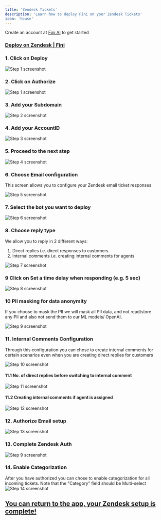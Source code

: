 ```yaml
---
title: 'Zendesk Tickets'
description: 'Learn how to deploy Fini on your Zendesk Tickets'
icon: 'house'
---
```


<Tip>Create an account at [Fini AI](https://app.usefini.com) to get started</Tip>

### [Deploy on Zendesk | Fini](https://app.usefini.com/dashboard/deploy)


### 1. Click on Deploy
![Step 1 screenshot](https://images.tango.us/workflows/f5348255-da41-459f-94da-ef33b65d686f/steps/d05d7aa0-5a75-4651-962f-ae9e1cf0ace3/bc44872a-e53c-433d-b6b8-23c7cad8e7ab.png?crop=focalpoint&fit=crop&fp-x=0.1202&fp-y=0.3938&fp-z=1.9329&w=1200&mark-x=27&mark-y=373&m64=aHR0cHM6Ly9pbWFnZXMudGFuZ28udXMvc3RhdGljL2JsYW5rLnBuZz9tYXNrPWNvcm5lcnMmYm9yZGVyPTYlMkNGRjc0NDImdz01MDQmaD0xMDQmZml0PWNyb3AmY29ybmVyLXJhZGl1cz0xMA%3D%3D)

### 2. Click on Authorize
![Step 1 screenshot](https://images.tango.us/workflows/565fc95a-07e7-4975-97cb-922e01bb63ab/steps/ab5dfff6-b5cc-4070-9795-ecb8ba375f59/e0eed6b0-2dd4-42c9-9ae9-991ac002c9cf.png?crop=focalpoint&fit=crop&fp-x=0.6704&fp-y=0.3443&fp-z=1.7434&w=1200&mark-x=733&mark-y=445&m64=aHR0cHM6Ly9pbWFnZXMudGFuZ28udXMvc3RhdGljL2JsYW5rLnBuZz9tYXNrPWNvcm5lcnMmYm9yZGVyPTYlMkNGRjc0NDImdz0xMzUmaD01OCZmaXQ9Y3JvcCZjb3JuZXItcmFkaXVzPTEw)


### 3. Add your Subdomain
![Step 2 screenshot](https://images.tango.us/workflows/565fc95a-07e7-4975-97cb-922e01bb63ab/steps/4cbc4e7a-3db2-465a-894f-3a6d419b8dd4/48e69d1a-8cc4-4662-9aef-34d446c947ad.png?crop=focalpoint&fit=crop&fp-x=0.5000&fp-y=0.4454&fp-z=1.8985&w=1200&&mark-x=342&mark-y=395&m64=aHR0cHM6Ly9pbWFnZXMudGFuZ28udXMvc3RhdGljL2JsYW5rLnBuZz9tYXNrPWNvcm5lcnMmYm9yZGVyPTYlMkNGRjc0NDImdz01MTcmaD03MSZmaXQ9Y3JvcCZjb3JuZXItcmFkaXVzPTEw)


### 4. Add your AccountID
![Step 3 screenshot](https://images.tango.us/workflows/565fc95a-07e7-4975-97cb-922e01bb63ab/steps/4b4a1b81-741f-4e7e-8f87-158ea188577e/36cc2ad2-464e-40fe-880f-846a74eed6a8.png?crop=focalpoint&fit=crop&fp-x=0.5000&fp-y=0.5661&fp-z=1.8985&w=1200&mark-x=342&mark-y=395&m64=aHR0cHM6Ly9pbWFnZXMudGFuZ28udXMvc3RhdGljL2JsYW5rLnBuZz9tYXNrPWNvcm5lcnMmYm9yZGVyPTYlMkNGRjc0NDImdz01MTcmaD03MSZmaXQ9Y3JvcCZjb3JuZXItcmFkaXVzPTEw)


### 5. Proceed to the next step
![Step 4 screenshot](https://images.tango.us/workflows/565fc95a-07e7-4975-97cb-922e01bb63ab/steps/9ae89422-125d-4974-b7aa-3d20e23cf57a/729555b3-1498-4184-9aff-a91a6f40b834.png?crop=focalpoint&fit=crop&fp-x=0.5000&fp-y=0.5000&w=1200&mark-x=803&mark-y=546&m64=aHR0cHM6Ly9pbWFnZXMudGFuZ28udXMvc3RhdGljL2JsYW5rLnBuZz9tYXNrPWNvcm5lcnMmYm9yZGVyPTQlMkNGRjc0NDImdz01OSZoPTMxJmZpdD1jcm9wJmNvcm5lci1yYWRpdXM9MTA%3D)


### 6. Choose Email configuration

This screen allows you to configure your Zendesk email ticket responses

![Step 5 screenshot](https://images.tango.us/workflows/565fc95a-07e7-4975-97cb-922e01bb63ab/steps/f12dc317-5d41-4e5c-96b9-fc49014fced9/22d50156-52dd-43e9-8eed-38bccedd0c6d.png?crop=focalpoint&fit=crop&fp-x=0.3929&fp-y=0.3947&fp-z=1.9340&w=1200&mark-x=348&mark-y=395&m64=aHR0cHM6Ly9pbWFnZXMudGFuZ28udXMvc3RhdGljL2JsYW5rLnBuZz9tYXNrPWNvcm5lcnMmYm9yZGVyPTYlMkNGRjc0NDImdz01MDQmaD03MSZmaXQ9Y3JvcCZjb3JuZXItcmFkaXVzPTEw)


### 7. Select the bot you want to deploy
![Step 6 screenshot](https://images.tango.us/workflows/565fc95a-07e7-4975-97cb-922e01bb63ab/steps/3ae0efa8-932b-49da-bf5b-53f0936e6742/45e78e14-876b-4551-bac4-e50683bb6b1b.png?crop=focalpoint&fit=crop&fp-x=0.4954&fp-y=0.4905&fp-z=1.9392&w=1200&mark-x=102&mark-y=377&m64=aHR0cHM6Ly9pbWFnZXMudGFuZ28udXMvc3RhdGljL2JsYW5rLnBuZz9tYXNrPWNvcm5lcnMmYm9yZGVyPTYlMkNGRjc0NDImdz01MDImaD03MyZmaXQ9Y3JvcCZjb3JuZXItcmFkaXVzPTEw)


### 8. Choose reply type

We allow you to reply in 2 different ways:
1) Direct replies i.e. direct responses to customers
2) Internal comments i.e. creating internal comments for agents

![Step 7 screenshot](https://images.tango.us/workflows/565fc95a-07e7-4975-97cb-922e01bb63ab/steps/26e33ea4-5a69-4468-ae15-f9b9f6386f50/a1fada8c-cb25-40e5-b516-509f010d84de.png?crop=focalpoint&fit=crop&fp-x=0.5000&fp-y=0.5000&w=1200&mark-x=603&mark-y=395&m64=aHR0cHM6Ly9pbWFnZXMudGFuZ28udXMvc3RhdGljL2JsYW5rLnBuZz9tYXNrPWNvcm5lcnMmYm9yZGVyPTQlMkNGRjc0NDImdz0yNTkmaD0zOCZmaXQ9Y3JvcCZjb3JuZXItcmFkaXVzPTEw)


### 9 Click on Set a time delay when responding (e.g. 5 sec)
![Step 8 screenshot](https://images.tango.us/workflows/565fc95a-07e7-4975-97cb-922e01bb63ab/steps/0603de02-7aa7-4a34-826b-c83396add93b/3e9e5ba6-1a1c-4011-997e-da79d0dfe422.png?crop=focalpoint&fit=crop&fp-x=0.5000&fp-y=0.5000&w=1200&mark-x=338&mark-y=466&m64=aHR0cHM6Ly9pbWFnZXMudGFuZ28udXMvc3RhdGljL2JsYW5rLnBuZz9tYXNrPWNvcm5lcnMmYm9yZGVyPTQlMkNGRjc0NDImdz0yNTkmaD0zOCZmaXQ9Y3JvcCZjb3JuZXItcmFkaXVzPTEw)


### 10 PII masking for data anonymity

If you choose to mask the PII we will mask all PII data, and not read/store any PII and also not send them to our ML models/ OpenAI.

![Step 9 screenshot](https://images.tango.us/workflows/565fc95a-07e7-4975-97cb-922e01bb63ab/steps/9f30d13b-2256-4cda-ac5c-d96b7752a8db/81e2cb45-bd48-4a52-a992-b481e8aeaaea.png?crop=focalpoint&fit=crop&fp-x=0.6106&fp-y=0.5623&fp-z=2.0111&w=1200&mark-x=340&mark-y=393&m64=aHR0cHM6Ly9pbWFnZXMudGFuZ28udXMvc3RhdGljL2JsYW5rLnBuZz9tYXNrPWNvcm5lcnMmYm9yZGVyPTYlMkNGRjc0NDImdz01MjAmaD03NiZmaXQ9Y3JvcCZjb3JuZXItcmFkaXVzPTEw)


### 11. Internal Comments Configuration

Through this configuration you can chose to create internal comments for certain scenarios even when you are creating direct replies for customers

![Step 10 screenshot](https://images.tango.us/workflows/565fc95a-07e7-4975-97cb-922e01bb63ab/steps/8ad21c36-b651-4d32-812b-9ca37a31d28b/5b206b67-f187-4048-a83b-42491cae82a7.png?crop=focalpoint&fit=crop&fp-x=0.4786&fp-y=0.5204&fp-z=1.0966&w=1200&mark-x=341&mark-y=498&m64=aHR0cHM6Ly9pbWFnZXMudGFuZ28udXMvc3RhdGljL2JsYW5rLnBuZz9tYXNrPWNvcm5lcnMmYm9yZGVyPTYlMkNGRjc0NDImdz0yMzMmaD00MCZmaXQ9Y3JvcCZjb3JuZXItcmFkaXVzPTEw)


#### 11.1 No. of direct replies before switching to internal comment
![Step 11 screenshot](https://images.tango.us/workflows/565fc95a-07e7-4975-97cb-922e01bb63ab/steps/9ed9da07-23ff-40bc-8343-45fe0c4387e8/03b88f50-3682-4acb-bda6-0e773000b286.png?crop=focalpoint&fit=crop&fp-x=0.3894&fp-y=0.6322&fp-z=1.9392&w=1200&mark-x=349&mark-y=394&m64=aHR0cHM6Ly9pbWFnZXMudGFuZ28udXMvc3RhdGljL2JsYW5rLnBuZz9tYXNrPWNvcm5lcnMmYm9yZGVyPTYlMkNGRjc0NDImdz01MDImaD03MyZmaXQ9Y3JvcCZjb3JuZXItcmFkaXVzPTEw)


#### 11.2 Creating internal comments if agent is assigned
![Step 12 screenshot](https://images.tango.us/workflows/565fc95a-07e7-4975-97cb-922e01bb63ab/steps/9068976f-120f-4712-8135-a0739eec5041/3a55125b-cbd0-45f5-ba79-924b896cf2d0.png?crop=focalpoint&fit=crop&fp-x=0.6106&fp-y=0.6322&fp-z=2.0111&w=1200&mark-x=340&mark-y=393&m64=aHR0cHM6Ly9pbWFnZXMudGFuZ28udXMvc3RhdGljL2JsYW5rLnBuZz9tYXNrPWNvcm5lcnMmYm9yZGVyPTYlMkNGRjc0NDImdz01MjAmaD03NiZmaXQ9Y3JvcCZjb3JuZXItcmFkaXVzPTEw)


### 12. Authorize Email setup
![Step 13 screenshot](https://images.tango.us/workflows/565fc95a-07e7-4975-97cb-922e01bb63ab/steps/c6d56f7b-c320-4554-90bf-cd9cbe892b31/6e427d5e-2dcf-45e5-9e24-2161255a0e6c.png?crop=focalpoint&fit=crop&fp-x=0.5000&fp-y=0.5000&w=1200&mark-x=776&mark-y=610&m64=aHR0cHM6Ly9pbWFnZXMudGFuZ28udXMvc3RhdGljL2JsYW5rLnBuZz9tYXNrPWNvcm5lcnMmYm9yZGVyPTQlMkNGRjc0NDImdz04NiZoPTMxJmZpdD1jcm9wJmNvcm5lci1yYWRpdXM9MTA%3D)

### 13. Complete Zendesk Auth
![Step 9 screenshot](https://images.tango.us/workflows/f5348255-da41-459f-94da-ef33b65d686f/steps/6e4b3143-f8c3-4c1c-bc60-39e0eddbb4d6/cac70ded-f1a5-4e68-8e42-97be76cf352d.png?crop=focalpoint&fit=crop&fp-x=0.5005&fp-y=0.5767&fp-z=1.6081&w=1200&mark-x=289&mark-y=375&m64=aHR0cHM6Ly9pbWFnZXMudGFuZ28udXMvc3RhdGljL2JsYW5rLnBuZz9tYXNrPWNvcm5lcnMmYm9yZGVyPTYlMkNGRjc0NDImdz02MjEmaD0xMDEmZml0PWNyb3AmY29ybmVyLXJhZGl1cz0xMA%3D%3D)

### 14. Enable Categorization
After you have authorized you can chose to enable categorization for all incoming tickets. Note that the "Category" field should be Multi-select
![Step 14 screenshot](https://images.tango.us/workflows/565fc95a-07e7-4975-97cb-922e01bb63ab/steps/f944c5c9-febd-4263-9f7c-7221c84da8cf/9a431bc4-62bf-4697-a263-683af8450565.png?crop=focalpoint&fit=crop&fp-x=0.5000&fp-y=0.5000&w=1200&mark-x=324&mark-y=582&m64=aHR0cHM6Ly9pbWFnZXMudGFuZ28udXMvc3RhdGljL2JsYW5rLnBuZz9tYXNrPWNvcm5lcnMmYm9yZGVyPTQlMkNGRjc0NDImdz01NTkmaD01OSZmaXQ9Y3JvcCZjb3JuZXItcmFkaXVzPTEw)




## [You can return to the app, your Zendesk setup is complete!](https://app.usefini.com/dashboard/deploy)

<br/>
